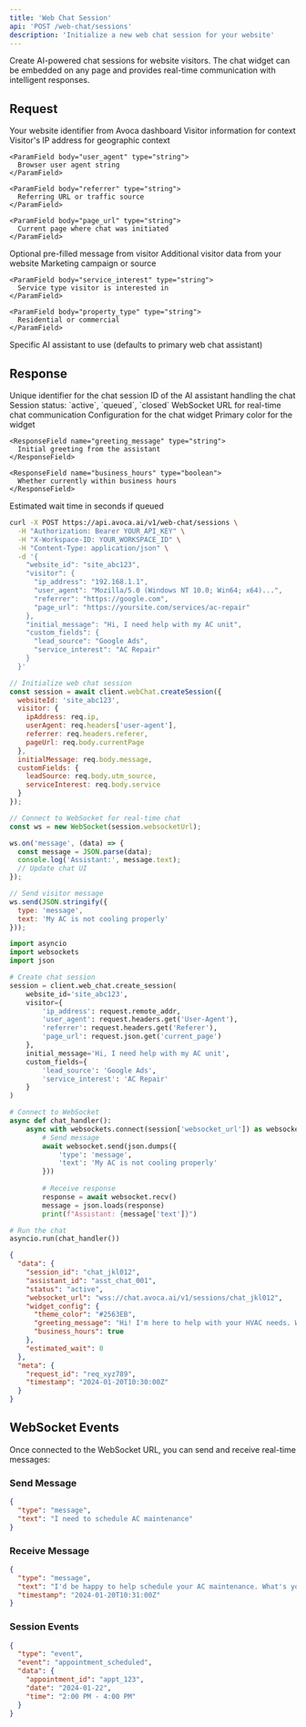 ```yaml
---
title: 'Web Chat Session'
api: 'POST /web-chat/sessions'
description: 'Initialize a new web chat session for your website'
---
```


<Note>
  Create AI-powered chat sessions for website visitors. The chat widget can be embedded on any page and provides real-time communication with intelligent responses.
</Note>

## Request

<ParamField body="website_id" type="string" required>
  Your website identifier from Avoca dashboard
</ParamField>

<ParamField body="visitor" type="object" required>
  Visitor information for context
  
  <Expandable title="properties">
    <ParamField body="ip_address" type="string">
      Visitor's IP address for geographic context
    </ParamField>
    
    <ParamField body="user_agent" type="string">
      Browser user agent string
    </ParamField>
    
    <ParamField body="referrer" type="string">
      Referring URL or traffic source
    </ParamField>
    
    <ParamField body="page_url" type="string">
      Current page where chat was initiated
    </ParamField>
  </Expandable>
</ParamField>

<ParamField body="initial_message" type="string">
  Optional pre-filled message from visitor
</ParamField>

<ParamField body="custom_fields" type="object">
  Additional visitor data from your website
  
  <Expandable title="properties">
    <ParamField body="lead_source" type="string">
      Marketing campaign or source
    </ParamField>
    
    <ParamField body="service_interest" type="string">
      Service type visitor is interested in
    </ParamField>
    
    <ParamField body="property_type" type="string">
      Residential or commercial
    </ParamField>
  </Expandable>
</ParamField>

<ParamField body="assistant_id" type="string">
  Specific AI assistant to use (defaults to primary web chat assistant)
</ParamField>

## Response

<ResponseField name="session_id" type="string">
  Unique identifier for the chat session
</ResponseField>

<ResponseField name="assistant_id" type="string">
  ID of the AI assistant handling the chat
</ResponseField>

<ResponseField name="status" type="string">
  Session status: `active`, `queued`, `closed`
</ResponseField>

<ResponseField name="websocket_url" type="string">
  WebSocket URL for real-time chat communication
</ResponseField>

<ResponseField name="widget_config" type="object">
  Configuration for the chat widget
  
  <Expandable title="properties">
    <ResponseField name="theme_color" type="string">
      Primary color for the widget
    </ResponseField>
    
    <ResponseField name="greeting_message" type="string">
      Initial greeting from the assistant
    </ResponseField>
    
    <ResponseField name="business_hours" type="boolean">
      Whether currently within business hours
    </ResponseField>
  </Expandable>
</ResponseField>

<ResponseField name="estimated_wait" type="number">
  Estimated wait time in seconds if queued
</ResponseField>

<RequestExample>

```bash cURL
curl -X POST https://api.avoca.ai/v1/web-chat/sessions \
  -H "Authorization: Bearer YOUR_API_KEY" \
  -H "X-Workspace-ID: YOUR_WORKSPACE_ID" \
  -H "Content-Type: application/json" \
  -d '{
    "website_id": "site_abc123",
    "visitor": {
      "ip_address": "192.168.1.1",
      "user_agent": "Mozilla/5.0 (Windows NT 10.0; Win64; x64)...",
      "referrer": "https://google.com",
      "page_url": "https://yoursite.com/services/ac-repair"
    },
    "initial_message": "Hi, I need help with my AC unit",
    "custom_fields": {
      "lead_source": "Google Ads",
      "service_interest": "AC Repair"
    }
  }'
```

```javascript Node.js
// Initialize web chat session
const session = await client.webChat.createSession({
  websiteId: 'site_abc123',
  visitor: {
    ipAddress: req.ip,
    userAgent: req.headers['user-agent'],
    referrer: req.headers.referer,
    pageUrl: req.body.currentPage
  },
  initialMessage: req.body.message,
  customFields: {
    leadSource: req.body.utm_source,
    serviceInterest: req.body.service
  }
});

// Connect to WebSocket for real-time chat
const ws = new WebSocket(session.websocketUrl);

ws.on('message', (data) => {
  const message = JSON.parse(data);
  console.log('Assistant:', message.text);
  // Update chat UI
});

// Send visitor message
ws.send(JSON.stringify({
  type: 'message',
  text: 'My AC is not cooling properly'
}));
```

```python Python
import asyncio
import websockets
import json

# Create chat session
session = client.web_chat.create_session(
    website_id='site_abc123',
    visitor={
        'ip_address': request.remote_addr,
        'user_agent': request.headers.get('User-Agent'),
        'referrer': request.headers.get('Referer'),
        'page_url': request.json.get('current_page')
    },
    initial_message='Hi, I need help with my AC unit',
    custom_fields={
        'lead_source': 'Google Ads',
        'service_interest': 'AC Repair'
    }
)

# Connect to WebSocket
async def chat_handler():
    async with websockets.connect(session['websocket_url']) as websocket:
        # Send message
        await websocket.send(json.dumps({
            'type': 'message',
            'text': 'My AC is not cooling properly'
        }))
        
        # Receive response
        response = await websocket.recv()
        message = json.loads(response)
        print(f"Assistant: {message['text']}")

# Run the chat
asyncio.run(chat_handler())
```

</RequestExample>

<ResponseExample>

```json
{
  "data": {
    "session_id": "chat_jkl012",
    "assistant_id": "asst_chat_001",
    "status": "active",
    "websocket_url": "wss://chat.avoca.ai/v1/sessions/chat_jkl012",
    "widget_config": {
      "theme_color": "#2563EB",
      "greeting_message": "Hi! I'm here to help with your HVAC needs. What can I assist you with today?",
      "business_hours": true
    },
    "estimated_wait": 0
  },
  "meta": {
    "request_id": "req_xyz789",
    "timestamp": "2024-01-20T10:30:00Z"
  }
}
```

</ResponseExample>

## WebSocket Events

Once connected to the WebSocket URL, you can send and receive real-time messages:

### Send Message
```json
{
  "type": "message",
  "text": "I need to schedule AC maintenance"
}
```

### Receive Message
```json
{
  "type": "message",
  "text": "I'd be happy to help schedule your AC maintenance. What's your ZIP code?",
  "timestamp": "2024-01-20T10:31:00Z"
}
```

### Session Events
```json
{
  "type": "event",
  "event": "appointment_scheduled",
  "data": {
    "appointment_id": "appt_123",
    "date": "2024-01-22",
    "time": "2:00 PM - 4:00 PM"
  }
}
```